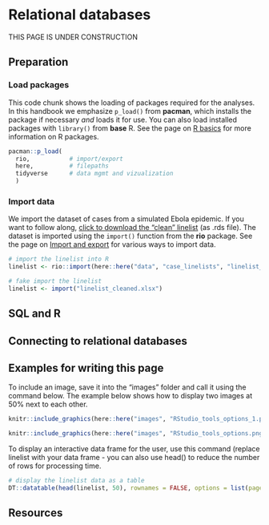 # Relational databases { }  

THIS PAGE IS UNDER CONSTRUCTION


## Preparation  


### Load packages {.unnumbered}

This code chunk shows the loading of packages required for the analyses. In this handbook we emphasize `p_load()` from **pacman**, which installs the package if necessary *and* loads it for use. You can also load installed packages with  `library()` from **base** R. See the page on [R basics](basics.qmd) for more information on R packages.  

```r
pacman::p_load(
  rio,           # import/export
  here,          # filepaths
  tidyverse      # data mgmt and vizualization
  )
```

### Import data {.unnumbered}

We import the dataset of cases from a simulated Ebola epidemic. If you want to follow along, <a href='https://github.com/epirhandbook/Epi_R_handbook/raw/master/data/case_linelists/linelist_cleaned.rds' class='download-button'>click to download the "clean" linelist</a> (as .rds file). The dataset is imported using the `import()` function from the **rio** package. See the page on [Import and export](importing.qmd) for various ways to import data.  

```r
# import the linelist into R
linelist <- rio::import(here::here("data", "case_linelists", "linelist_cleaned.rds"))
```


```r
# fake import the linelist
linelist <- import("linelist_cleaned.xlsx")
```




## SQL and R


## Connecting to relational databases  




## Examples for writing this page

To include an image, save it into the "images" folder and call it using the command below. The example below shows how to display two images at 50% next to each other. 

```r
knitr::include_graphics(here::here("images", "RStudio_tools_options_1.png"))

knitr::include_graphics(here::here("images", "RStudio_tools_options.png"))
```

To display an interactive data frame for the user, use this command (replace linelist with your data frame - you can also use head() to reduce the number of rows for processing time.

```r
# display the linelist data as a table
DT::datatable(head(linelist, 50), rownames = FALSE, options = list(pageLength = 5, scrollX=T), class = 'white-space: nowrap' )
```



<!-- ======================================================= -->
## Resources {  }



